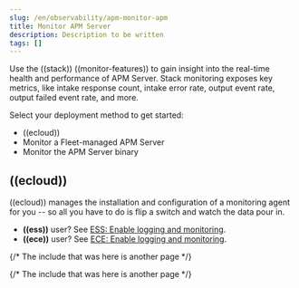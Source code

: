 ```yaml
---
slug: /en/observability/apm-monitor-apm
title: Monitor APM Server
description: Description to be written
tags: []
---
```


<div id="apm-monitor-apm"></div>

Use the ((stack)) ((monitor-features)) to gain insight into the real-time health and performance of APM Server.
Stack monitoring exposes key metrics, like intake response count, intake error rate, output event rate,
output failed event rate, and more.

Select your deployment method to get started:

* <DocLink slug="/en/observability/apm-monitor-apm" section="((ecloud))">((ecloud))</DocLink>
* <DocLink slug="/en/observability/apm-monitor-apm-self-install">Monitor a Fleet-managed APM Server</DocLink>
* <DocLink slug="/en/observability/apm-monitoring">Monitor the APM Server binary</DocLink>

<div id="apm-monitor-apm-cloud"></div>

## ((ecloud))

((ecloud)) manages the installation and configuration of a monitoring agent for you -- so
all you have to do is flip a switch and watch the data pour in.

* **((ess))** user? See [ESS: Enable logging and monitoring](((cloud))/ec-enable-logging-and-monitoring.html).
* **((ece))** user? See [ECE: Enable logging and monitoring](((ece-ref))/ece-enable-logging-and-monitoring.html).

{/* The include that was here is another page */}

{/* The include that was here is another page */}
